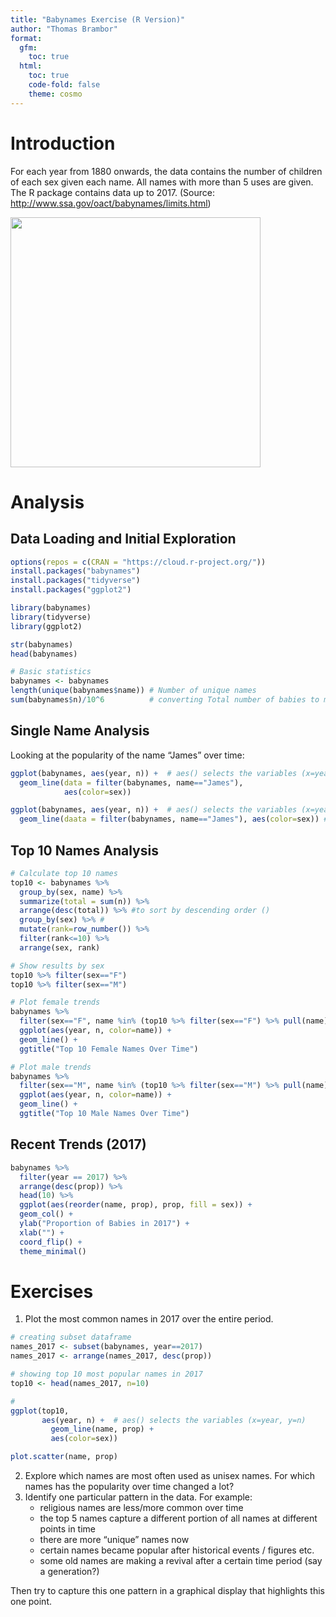 ```yaml
---
title: "Babynames Exercise (R Version)"
author: "Thomas Brambor"
format:
  gfm:
    toc: true
  html:
    toc: true
    code-fold: false
    theme: cosmo
---
```


# Introduction

For each year from 1880 onwards, the data contains the number of children of each sex given each name. All names with more than 5 uses are given. The R package contains data up to 2017.
(Source: <http://www.ssa.gov/oact/babynames/limits.html>)

![](baby-names-wordcloud.jpg){width=400px}

# Analysis

## Data Loading and Initial Exploration

```r
options(repos = c(CRAN = "https://cloud.r-project.org/"))
install.packages("babynames")
install.packages("tidyverse")
install.packages("ggplot2")
```


```r
library(babynames)
library(tidyverse)
library(ggplot2)

str(babynames)
head(babynames)

# Basic statistics
babynames <- babynames
length(unique(babynames$name)) # Number of unique names
sum(babynames$n)/10^6          # converting Total number of babies to millions
```

## Single Name Analysis
Looking at the popularity of the name "James" over time:

```r
ggplot(babynames, aes(year, n)) +  # aes() selects the variables (x=year, y=n)
  geom_line(data = filter(babynames, name=="James"), 
            aes(color=sex))

ggplot(babynames, aes(year, n)) +  # aes() selects the variables (x=year, y=n)
  geom_line(daata = filter(babynames, name=="James"), aes(color=sex)) # this is what happens when I misspell data to daata 

```

## Top 10 Names Analysis

```r
# Calculate top 10 names
top10 <- babynames %>%
  group_by(sex, name) %>%
  summarize(total = sum(n)) %>%
  arrange(desc(total)) %>% #to sort by descending order ()
  group_by(sex) %>% #
  mutate(rank=row_number()) %>%
  filter(rank<=10) %>%
  arrange(sex, rank)

# Show results by sex
top10 %>% filter(sex=="F")
top10 %>% filter(sex=="M")

# Plot female trends
babynames %>%
  filter(sex=="F", name %in% (top10 %>% filter(sex=="F") %>% pull(name))) %>%
  ggplot(aes(year, n, color=name)) +
  geom_line() +
  ggtitle("Top 10 Female Names Over Time")

# Plot male trends
babynames %>%
  filter(sex=="M", name %in% (top10 %>% filter(sex=="M") %>% pull(name))) %>%
  ggplot(aes(year, n, color=name)) +
  geom_line() +
  ggtitle("Top 10 Male Names Over Time")
```

## Recent Trends (2017)

```r
babynames %>% 
  filter(year == 2017) %>% 
  arrange(desc(prop)) %>% 
  head(10) %>% 
  ggplot(aes(reorder(name, prop), prop, fill = sex)) + 
  geom_col() +
  ylab("Proportion of Babies in 2017") + 
  xlab("") +
  coord_flip() + 
  theme_minimal()
```

# Exercises

1. Plot the most common names in 2017 over the entire period.
```r
# creating subset dataframe
names_2017 <- subset(babynames, year==2017)
names_2017 <- arrange(names_2017, desc(prop))

# showing top 10 most popular names in 2017 
top10 <- head(names_2017, n=10)

# 
ggplot(top10, 
       aes(year, n) +  # aes() selects the variables (x=year, y=n)
         geom_line(name, prop) +
         aes(color=sex))

plot.scatter(name, prop)


```



2. Explore which names are most often used as unisex names. For which names has the popularity over time changed a lot?
3. Identify one particular pattern in the data. For example:
    - religious names are less/more common over time
    - the top 5 names capture a different portion of all names at different points in time
    - there are more "unique" names now
    - certain names became popular after historical events / figures etc.
    - some old names are making a revival after a certain time period (say a generation?)
    
Then try to capture this one pattern in a graphical display that highlights this one point. 